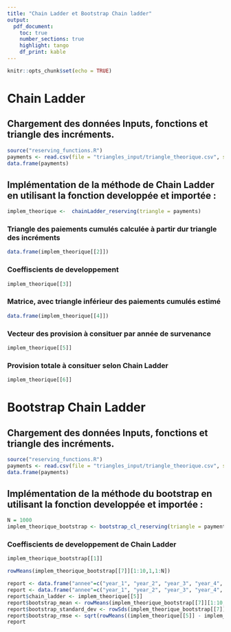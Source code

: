 ```yaml
---
title: "Chain Ladder et Bootstrap Chain ladder"
output:
  pdf_document:
    toc: true
    number_sections: true
    highlight: tango
    df_print: kable
---
```


```r
knitr::opts_chunk$set(echo = TRUE)
```


# Chain Ladder


## Chargement des données Inputs, fonctions et triangle des incréments.

```r
source("reserving_functions.R")
payments <- read.csv(file = "triangles_input/triangle_theorique.csv", sep = ";", header = FALSE)
data.frame(payments)
```


## Implémentation de la méthode de Chain Ladder en utilisant la fonction developpée et importée :

```r
implem_theorique <-  chainLadder_reserving(triangle = payments)
```

\newpage
### Triangle des paiements cumulés calculée à partir dur triangle des incréments

```r
data.frame(implem_theorique[[2]])
```


### Coeffiscients de developpement

```r
implem_theorique[[3]]
```


### Matrice, avec triangle inférieur des paiements cumulés estimé

```r
data.frame(implem_theorique[[4]])
```

\newpage
### Vecteur des provision à consituer par année de survenance

```r
implem_theorique[[5]]
```


### Provision totale à consituer selon Chain Ladder

```r
implem_theorique[[6]]
```


# Bootstrap Chain Ladder


## Chargement des données Inputs, fonctions et triangle des incréments.

```r
source("reserving_functions.R")
payments <- read.csv(file = "triangles_input/triangle_theorique.csv", sep = ";", header = FALSE)
data.frame(payments)
```


## Implémentation de la méthode du bootstrap en utilisant la fonction developpée et importée :

```r
N = 1000
implem_theorique_bootstrap <- bootstrap_cl_reserving(triangle = payments, number_of_simul = N)
```

### Coeffiscients de developpement de Chain Ladder

```r
implem_theorique_bootstrap[[1]]
```

```r
rowMeans(implem_theorique_bootstrap[[7]][1:10,1,1:N])
```
```r
report <- data.frame("annee"=c("year_1", "year_2", "year_3", "year_4", "year_5", "year_6", "year_7", "year_8", "year_9", "year_10"))
report <- data.frame("annee"=c("year_1", "year_2", "year_3", "year_4", "year_5", "year_6", "year_7", "year_8", "year_9", "year_10"))
report$chain_ladder <- implem_theorique[[5]]
report$bootstrap_mean <- rowMeans(implem_theorique_bootstrap[[7]][1:10,1,1:N])
report$bootstrap_standard_dev <- rowSds(implem_theorique_bootstrap[[7]][1:10,1,1:N]) # bootstrap ecart type
report$bootstrap_rmse <- sqrt(rowMeans((implem_theorique[[5]] - implem_theorique_bootstrap[[7]][1:10,1,1:N])^2)) #bootstrap erreur quadratique moyenne
report
```


